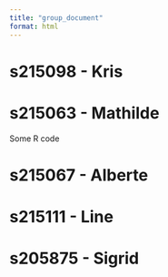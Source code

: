 ```yaml
---
title: "group_document"
format: html
---
```


# s215098 - Kris

# s215063 - Mathilde

Some R code

# s215067 - Alberte

# s215111 - Line

# s205875 - Sigrid

